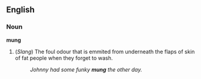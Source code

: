 ==English==
===Noun===
'''mung'''
#(''Slang'') The foul odour that is emmited from underneath the flaps of skin of fat people when they forget to wash. 
#: ''Johnny had some funky '''mung''' the other day.''

{{rfdProto}}